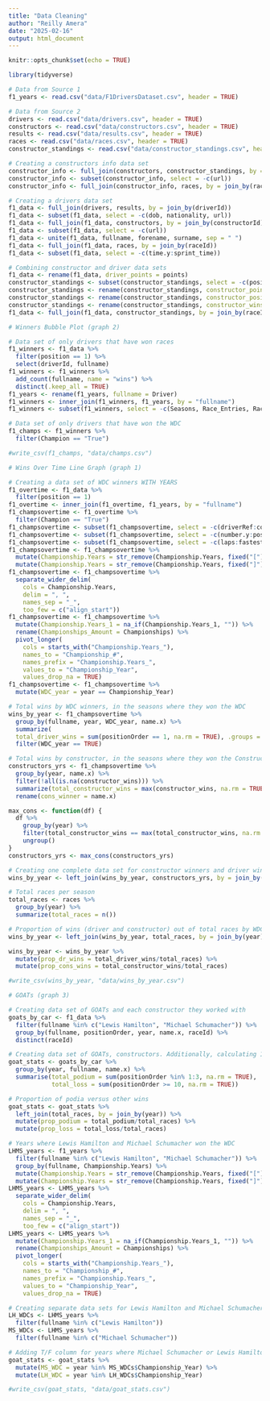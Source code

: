 ```yaml
---
title: "Data Cleaning"
author: "Reilly Amera"
date: "2025-02-16"
output: html_document
---
```


```r
knitr::opts_chunk$set(echo = TRUE)
```

```r
library(tidyverse)

# Data from Source 1
f1_years <- read.csv("data/F1DriversDataset.csv", header = TRUE)

# Data from Source 2
drivers <- read.csv("data/drivers.csv", header = TRUE)
constructors <- read.csv("data/constructors.csv", header = TRUE)
results <- read.csv("data/results.csv", header = TRUE)
races <- read.csv("data/races.csv", header = TRUE)
constructor_standings <- read.csv("data/constructor_standings.csv", header = TRUE)
```

```r
# Creating a constructors info data set
constructor_info <- full_join(constructors, constructor_standings, by = join_by(constructorId))
constructor_info <- subset(constructor_info, select = -c(url))
constructor_info <- full_join(constructor_info, races, by = join_by(raceId))

# Creating a drivers data set
f1_data <- full_join(drivers, results, by = join_by(driverId))
f1_data <- subset(f1_data, select = -c(dob, nationality, url))
f1_data <- full_join(f1_data, constructors, by = join_by(constructorId))
f1_data <- subset(f1_data, select = -c(url))
f1_data <- unite(f1_data, fullname, forename, surname, sep = " ")
f1_data <- full_join(f1_data, races, by = join_by(raceId))
f1_data <- subset(f1_data, select = -c(time.y:sprint_time))

# Combining constructor and driver data sets
f1_data <- rename(f1_data, driver_points = points)
constructor_standings <- subset(constructor_standings, select = -c(positionText))
constructor_standings <- rename(constructor_standings, constructor_points = points)
constructor_standings <- rename(constructor_standings, constructor_position = position)
constructor_standings <- rename(constructor_standings, constructor_wins = wins)
f1_data <- full_join(f1_data, constructor_standings, by = join_by(raceId, constructorId))
```

```r
# Winners Bubble Plot (graph 2)

# Data set of only drivers that have won races
f1_winners <- f1_data %>% 
  filter(position == 1) %>%
  select(driverId, fullname)
f1_winners <- f1_winners %>% 
  add_count(fullname, name = "wins") %>%
  distinct(.keep_all = TRUE)
f1_years <- rename(f1_years, fullname = Driver)
f1_winners <- inner_join(f1_winners, f1_years, by = "fullname") 
f1_winners <- subset(f1_winners, select = -c(Seasons, Race_Entries, Race_Starts, Championship.Years))

# Data set of only drivers that have won the WDC
f1_champs <- f1_winners %>% 
  filter(Champion == "True") 

#write_csv(f1_champs, "data/champs.csv")
```


```r
# Wins Over Time Line Graph (graph 1)

# Creating a data set of WDC winners WITH YEARS
f1_overtime <- f1_data %>% 
  filter(position == 1) 
f1_overtime <- inner_join(f1_overtime, f1_years, by = "fullname") 
f1_champsovertime <- f1_overtime %>% 
  filter(Champion == "True") 
f1_champsovertime <- subset(f1_champsovertime, select = -c(driverRef:code))
f1_champsovertime <- subset(f1_champsovertime, select = -c(number.y:positionText))
f1_champsovertime <- subset(f1_champsovertime, select = -c(laps:fastestLapSpeed))
f1_champsovertime <- f1_champsovertime %>% 
  mutate(Championship.Years = str_remove(Championship.Years, fixed("["))) %>%
  mutate(Championship.Years = str_remove(Championship.Years, fixed("]")))
f1_champsovertime <- f1_champsovertime %>%
  separate_wider_delim(
    cols = Championship.Years, 
    delim = ", ",
    names_sep = "_",
    too_few = c("align_start"))
f1_champsovertime <- f1_champsovertime %>%
  mutate(Championship.Years_1 = na_if(Championship.Years_1, "")) %>% 
  rename(Championships_Amount = Championships) %>% 
  pivot_longer(
    cols = starts_with("Championship.Years_"),
    names_to = "Championship_#",
    names_prefix = "Championship.Years_",
    values_to = "Championship_Year",
    values_drop_na = TRUE)
f1_champsovertime <- f1_champsovertime %>% 
  mutate(WDC_year = year == Championship_Year)

# Total wins by WDC winners, in the seasons where they won the WDC 
wins_by_year <- f1_champsovertime %>%
  group_by(fullname, year, WDC_year, name.x) %>%
  summarize(
  total_driver_wins = sum(positionOrder == 1, na.rm = TRUE), .groups = 'drop') %>% 
  filter(WDC_year == TRUE)

# Total wins by constructor, in the seasons where they won the Constructors Championship 
constructors_yrs <- f1_champsovertime %>% 
  group_by(year, name.x) %>% 
  filter(!all(is.na(constructor_wins))) %>%
  summarize(total_constructor_wins = max(constructor_wins, na.rm = TRUE), .groups = 'drop') %>%
  rename(cons_winner = name.x)

max_cons <- function(df) {
  df %>%
    group_by(year) %>% 
    filter(total_constructor_wins == max(total_constructor_wins, na.rm = TRUE)) %>%  
    ungroup()
}
constructors_yrs <- max_cons(constructors_yrs)

# Creating one complete data set for constructor winners and driver winners
wins_by_year <- left_join(wins_by_year, constructors_yrs, by = join_by(year))

# Total races per season
total_races <- races %>% 
  group_by(year) %>% 
  summarize(total_races = n())

# Proportion of wins (driver and constructor) out of total races by WDC winners
wins_by_year <- left_join(wins_by_year, total_races, by = join_by(year))

wins_by_year <- wins_by_year %>% 
  mutate(prop_dr_wins = total_driver_wins/total_races) %>% 
  mutate(prop_cons_wins = total_constructor_wins/total_races)

#write_csv(wins_by_year, "data/wins_by_year.csv")
```

```r
# GOATs (graph 3)

# Creating data set of GOATs and each constructor they worked with
goats_by_car <- f1_data %>% 
  filter(fullname %in% c("Lewis Hamilton", "Michael Schumacher")) %>% 
  group_by(fullname, positionOrder, year, name.x, raceId) %>% 
  distinct(raceId) 

# Creating data set of GOATs, constructors. Additionally, calculating 1st-3rd place wins, and all other finishes after 3rd place
goat_stats <- goats_by_car %>% 
  group_by(year, fullname, name.x) %>%
  summarise(total_podium = sum(positionOrder %in% 1:3, na.rm = TRUE),
            total_loss = sum(positionOrder >= 10, na.rm = TRUE)) 

# Proportion of podia versus other wins
goat_stats <- goat_stats %>% 
  left_join(total_races, by = join_by(year)) %>% 
  mutate(prop_podium = total_podium/total_races) %>% 
  mutate(prop_loss = total_loss/total_races)

# Years where Lewis Hamilton and Michael Schumacher won the WDC
LHMS_years <- f1_years %>% 
  filter(fullname %in% c("Lewis Hamilton", "Michael Schumacher")) %>% 
  group_by(fullname, Championship.Years) %>% 
  mutate(Championship.Years = str_remove(Championship.Years, fixed("["))) %>%
  mutate(Championship.Years = str_remove(Championship.Years, fixed("]")))
LHMS_years <- LHMS_years %>%
  separate_wider_delim(
    cols = Championship.Years, 
    delim = ", ",
    names_sep = "_",
    too_few = c("align_start"))
LHMS_years <- LHMS_years %>%
  mutate(Championship.Years_1 = na_if(Championship.Years_1, "")) %>% 
  rename(Championships_Amount = Championships) %>% 
  pivot_longer(
    cols = starts_with("Championship.Years_"),
    names_to = "Championship_#",
    names_prefix = "Championship.Years_",
    values_to = "Championship_Year",
    values_drop_na = TRUE)

# Creating separate data sets for Lewis Hamilton and Michael Schumacher's winning years
LH_WDCs <- LHMS_years %>% 
  filter(fullname %in% c("Lewis Hamilton")) 
MS_WDCs <- LHMS_years %>% 
  filter(fullname %in% c("Michael Schumacher")) 

# Adding T/F column for years where Michael Schumacher or Lewis Hamilton won the WDC 
goat_stats <- goat_stats %>%
  mutate(MS_WDC = year %in% MS_WDCs$Championship_Year) %>%
  mutate(LH_WDC = year %in% LH_WDCs$Championship_Year)

#write_csv(goat_stats, "data/goat_stats.csv")
```


